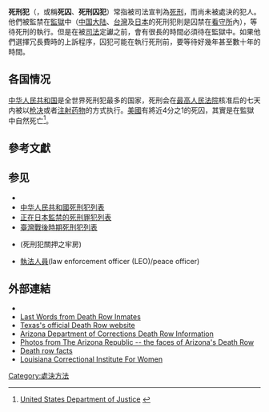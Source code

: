 {{legal}}
{{死刑}}
'''死刑犯'''（{{lang-en|Death row prisoner}}，或稱'''死囚'''、'''死刑囚犯'''）常指被司法宣判為[[死刑|死刑]]，而尚未被處決的犯人。他們被監禁在[[監獄|監獄]]中（[[中国大陆|中国大陆]]、[[台灣|台灣]]及[[日本|日本]]的死刑犯則是囚禁在[[看守所|看守所]]內），等待死刑的執行。但是在被[[司法|司法]]定讞之前，會有很長的時間必須待在監獄中。如果他們選擇冗長費時的上訴程序，囚犯可能在執行死刑前，要等待好幾年甚至數十年的時間。

==各国情况==
[[中华人民共和国|中华人民共和国]]是全世界死刑犯最多的国家，死刑会在[[中华人民共和国最高人民法院|最高人民法院]]核准后的七天内被以[[枪决|枪决]]或者[[注射|注射]][[药物|药物]]的方式执行。[[美國|美國]]有將近4分之1的死囚，其實是在監獄中自然死亡<ref>[http://www.ojp.usdoj.gov/bjs/abstract/cp05.htm United States Department of Justice] {{webarchive|url=https://web.archive.org/web/20070821112211/http://www.ojp.usdoj.gov/bjs/abstract/cp05.htm |date=2007-08-21 }}</ref>。

==參考文獻==
{{reflist}}

==参见==
{{div col|2}}
*{{link-en|美國死刑犯列表|List of United States death row inmates}}{{en}}
*[[中华人民共和國死刑犯列表|中华人民共和國死刑犯列表]]
*[[正在日本監禁的死刑罪犯列表|正在日本監禁的死刑罪犯列表]]
*[[臺灣戰後時期死刑犯列表|臺灣戰後時期死刑犯列表]]
*{{le|死囚牢|Death row}}(死刑犯關押之牢房)
*[[執法人員|執法人員]](law enforcement officer (LEO)/peace officer)
{{div col end}}

==外部連結==
*{{GoogleBooks|"死刑犯"|"Death row"}}
*[https://web.archive.org/web/20090406142252/http://www.courttv.com/news/special/090806_last_words_ctv.html Last Words from Death Row Inmates]
*[https://web.archive.org/web/20100701224139/http://www.tdcj.state.tx.us/stat/deathrow.htm Texas's official Death Row website]
*[https://web.archive.org/web/20090112202317/http://www.azcorrections.gov/DeathRow/deathrowmain.asp Arizona Department of Corrections Death Row Information]
*[http://www.azcentral.com/commphotos/azcentral/3972/1/110 Photos from The Arizona Republic -- the faces of Arizona's Death Row]
*[http://www.deathpenaltyinfo.org/article.php?did=413&scid=9 Death row facts] {{Wayback|url=http://www.deathpenaltyinfo.org/article.php?did=413&scid=9 |date=20080219093919 }}
*[https://web.archive.org/web/20120821043042/http://www.doc.louisiana.gov/view.php?cat=7 Louisiana Correctional Institute For Women]

{{Death and related topics}}
{{法律小作品}}

[[Category:處決方法|Category:處決方法]]